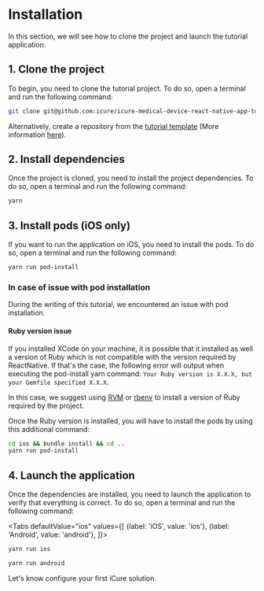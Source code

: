 
# Installation

In this section, we will see how to clone the project and launch the tutorial application.

## 1. Clone the project

To begin, you need to clone the tutorial project. To do so, open a terminal and run the following command:

```bash
git clone git@github.com:icure/icure-medical-device-react-native-app-tutorial-template.git
```
Alternatively, create a repository from the [tutorial template](https://github.com/icure/icure-medical-device-react-native-app-tutorial-template) (More information [here](https://docs.github.com/en/repositories/creating-and-managing-repositories/creating-a-repository-from-a-template)).

## 2. Install dependencies

Once the project is cloned, you need to install the project dependencies. To do so, open a terminal and run the following command:

```bash
yarn
```

## 3. Install pods (iOS only)

If you want to run the application on iOS, you need to install the pods. To do so, open a terminal and run the following command:

```bash
yarn run pod-install
```

### In case of issue with pod installation

During the writing of this tutorial, we encountered an issue with pod installation.

#### Ruby version issue

If you installed XCode on your machine, it is possible that it installed as well a version of Ruby which is not compatible with the version required by ReactNative. If that's the case, the following error will output when executing the pod-install yarn command: `Your Ruby version is X.X.X, but your Gemfile specified X.X.X`. 

In this case, we suggest using [RVM](https://rvm.io/) or [rbenv](https://github.com/rbenv/rbenv) to install a version of Ruby required by the project.

Once the Ruby version is installed, you will have to install the pods by using this additional command: 

```bash
cd ios && bundle install && cd ..
yarn run pod-install
```

## 4. Launch the application

Once the dependencies are installed, you need to launch the application to verify that everything is correct. To do so, open a terminal and run the following command:

<Tabs
    defaultValue="ios"
    values={[
        {label: 'iOS', value: 'ios'},
        {label: 'Android', value: 'android'},
    ]}>
<TabItem value="ios">

```bash
yarn run ios
```

</TabItem>
<TabItem value="android">

```bash
yarn run android
```

</TabItem>
</Tabs>

Let's know configure your first iCure solution. 